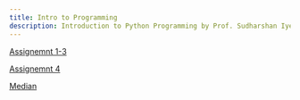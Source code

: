 ```yaml
---
title: Intro to Programming
description: Introduction to Python Programming by Prof. Sudharshan Iyer
---
```


[Assignemnt 1-3](00_Assignment.ipynb)

[Assignemnt 4](Programming_Assignment_4.ipynb)

[Median](findMedian.py)